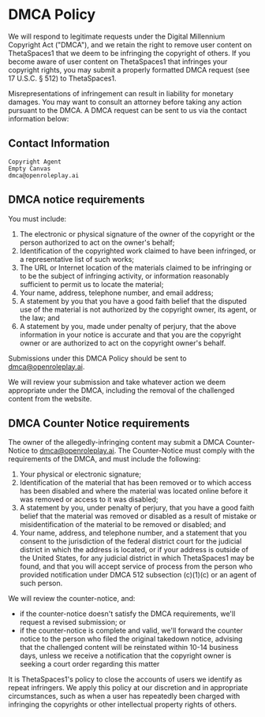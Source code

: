# DMCA Policy

We will respond to legitimate requests under the Digital Millennium Copyright Act ("DMCA"), and we retain the right to remove user content on ThetaSpaces1 that we deem to be infringing the copyright of others. If you become aware of user content on ThetaSpaces1 that infringes your copyright rights, you may submit a properly formatted DMCA request (see 17 U.S.C. § 512) to ThetaSpaces1.

Misrepresentations of infringement can result in liability for monetary damages. You may want to consult an attorney before taking any action pursuant to the DMCA. A DMCA request can be sent to us via the contact information below:

## Contact Information

```
Copyright Agent
Empty Canvas
dmca@openroleplay.ai
```

## DMCA notice requirements

You must include:

1. The electronic or physical signature of the owner of the copyright or the person authorized to act on the owner's behalf;
2. Identification of the copyrighted work claimed to have been infringed, or a representative list of such works;
3. The URL or Internet location of the materials claimed to be infringing or to be the subject of infringing activity, or information reasonably sufficient to permit us to locate the material;
4. Your name, address, telephone number, and email address;
5. A statement by you that you have a good faith belief that the disputed use of the material is not authorized by the copyright owner, its agent, or the law; and
6. A statement by you, made under penalty of perjury, that the above information in your notice is accurate and that you are the copyright owner or are authorized to act on the copyright owner's behalf.

Submissions under this DMCA Policy should be sent to dmca@openroleplay.ai.

We will review your submission and take whatever action we deem appropriate under the DMCA, including the removal of the challenged content from the website.

## DMCA Counter Notice requirements

The owner of the allegedly-infringing content may submit a DMCA Counter-Notice to dmca@openroleplay.ai. The Counter-Notice must comply with the requirements of the DMCA, and must include the following:

1. Your physical or electronic signature;
2. Identification of the material that has been removed or to which access has been disabled and where the material was located online before it was removed or access to it was disabled;
3. A statement by you, under penalty of perjury, that you have a good faith belief that the material was removed or disabled as a result of mistake or misidentification of the material to be removed or disabled; and
4. Your name, address, and telephone number, and a statement that you consent to the jurisdiction of the federal district court for the judicial district in which the address is located, or if your address is outside of the United States, for any judicial district in which ThetaSpaces1 may be found, and that you will accept service of process from the person who provided notification under DMCA 512 subsection (c)(1)(c) or an agent of such person.

We will review the counter-notice, and:

- if the counter-notice doesn't satisfy the DMCA requirements, we'll request a revised submission; or
- if the counter-notice is complete and valid, we'll forward the counter notice to the person who filed the original takedown notice, advising that the challenged content will be reinstated within 10-14 business days, unless we receive a notification that the copyright owner is seeking a court order regarding this matter

It is ThetaSpaces1's policy to close the accounts of users we identify as repeat infringers. We apply this policy at our discretion and in appropriate circumstances, such as when a user has repeatedly been charged with infringing the copyrights or other intellectual property rights of others.
